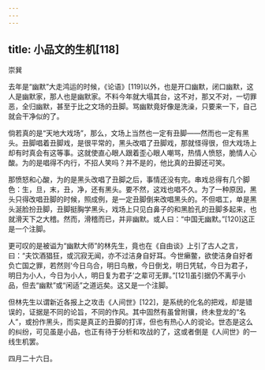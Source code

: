 ```yaml
---
---
---
```

title: 小品文的生机[118]
---




崇巽

去年是“幽默”大走鸿运的时候，《论语》[119]以外，也是开口幽默，闭口幽默，这人是幽默家，那人也是幽默家。不料今年就大塌其台，这不对，那又不对，一切罪恶，全归幽默，甚至于比之文场的丑脚。骂幽默竟好像是洗澡，只要来一下，自己就会干净似的了。

倘若真的是“天地大戏场”，那么，文场上当然也一定有丑脚——然而也一定有黑头。丑脚唱着丑脚戏，是很平常的，黑头改唱了丑脚戏，那就怪得很，但大戏场上却有时真会有这等事。这就使直心眼人跟着歪心眼人嘲骂，热情人愤怒，脆情人心酸。为的是唱得不内行，不招人笑吗？并不是的，他比真的丑脚还可笑。

那愤怒和心酸，为的是黑头改唱了丑脚之后，事情还没有完。串戏总得有几个脚色：生，旦，末，丑，净，还有黑头。要不然，这戏也唱不久。为了一种原因，黑头只得改唱丑脚的时候，照成例，是一定丑脚倒来改唱黑头的。不但唱工，单是黑头涎脸扮丑脚，丑脚挺胸学黑头，戏场上只见白鼻子的和黑脸孔的丑脚多起来，也就滑天下之大稽。然而，滑稽而已，并非幽默。或人曰：“中国无幽默。”[120]这正是一个注脚。

更可叹的是被谥为“幽默大师”的林先生，竟也在《自由谈》上引了古人之言，曰：“夫饮酒猖狂，或沉寂无闻，亦不过洁身自好耳。今世癞鳖，欲使洁身自好者负亡国之罪，若然则‘今日乌合，明日鸟散，今日倒戈，明日凭轼，今日为君子，明日为小人，今日为小人，明日复为君子’之辈可无罪。”[121]虽引据仍不离乎小品，但去“幽默”或“闲适”之道远矣。这又是一个注脚。

但林先生以谓新近各报上之攻击《人间世》[122]，是系统的化名的把戏，却是错误的，证据是不同的论旨，不同的作风。其中固然有虽曾附骥，终未登龙的“名人”，或扮作黑头，而实是真正的丑脚的打诨，但也有热心人的谠论。世态是这么的纠纷，可见虽是小品，也正有待于分析和攻战的了，这或者倒是《人间世》的一线生机罢。

四月二十六日。